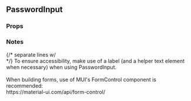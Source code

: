 

<div>
  <h2>PasswordInput</h2>
  <h3 style={{ position: 'relative', top: '20px' }}>Props</h3>
  <div style={{ marginBottom: '-11px' }}>
    <Props of={PasswordInput} />
  </div>
  <h3 style={{ marginBottom: '17px' }}>Notes</h3>
  <div style={{ fontFamily: 'monospace' }}>
    {/* separate lines w/ <br /> */}
    To ensure accessibility, make use of a label (and a helper text element when necessary) when
    using PasswordInput.
    <br />
    <br />
    When building forms, use of MUI's FormControl component is recommended:
    <br />
    https://material-ui.com/api/form-control/
  </div>
</div>
